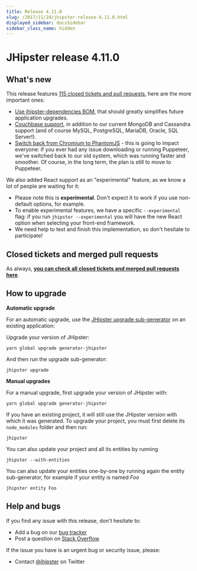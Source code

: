 ```yaml
---
title: Release 4.11.0
slug: /2017/11/24/jhipster-release-4.11.0.html
displayed_sidebar: docsSidebar
sidebar_class_name: hidden
---
```


JHipster release 4.11.0
==================

What's new
----------

This release features [115 closed tickets and pull requests](https://github.com/jhipster/generator-jhipster/issues?q=milestone%3A4.11.0+is%3Aclosed), here are the more important ones:

- [Use jhipster-dependencies BOM](https://github.com/jhipster/generator-jhipster/pull/6509), that should greatly simplifies future application upgrades.
- [Couchbase support](https://github.com/jhipster/generator-jhipster/issues/6086), in addition to our current MongoDB and Cassandra support (and of course MySQL, PostgreSQL, MariaDB, Oracle, SQL Server!).
- [Switch back from Chromium to PhantomJS](https://github.com/jhipster/generator-jhipster/issues/6567) - this is going to impact everyone: if you ever had any issue downloading or running Puppeteer, we've switched back to our old system, which was running faster and smoother. Of course, in the long term, the plan is still to move to Puppeteer.

We also added React support as an "experimental" feature, as we know a lot of people are waiting for it:

- Please note this is **experimental**. Don't expect it to work if you use non-default options, for example.
- To enable experimental features, we have a specific `--experimental` flag: if you run `jhipster --experimental` you will have the new React option when selecting your front-end framework.
- We need help to test and finish this implementation, so don't hesitate to participate!

Closed tickets and merged pull requests
------------
As always, __[you can check all closed tickets and merged pull requests here](https://github.com/jhipster/generator-jhipster/issues?q=milestone%3A4.11.0+is%3Aclosed)__.

How to upgrade
------------

**Automatic upgrade**

For an automatic upgrade, use the [JHipster upgrade sub-generator](/upgrading-an-application/) on an existing application:

Upgrade your version of JHipster:

```
yarn global upgrade generator-jhipster
```

And then run the upgrade sub-generator:

```
jhipster upgrade
```

**Manual upgrades**

For a manual upgrade, first upgrade your version of JHipster with:

```
yarn global upgrade generator-jhipster
```

If you have an existing project, it will still use the JHipster version with which it was generated.
To upgrade your project, you must first delete its `node_modules` folder and then run:

```
jhipster
```

You can also update your project and all its entities by running

```
jhipster --with-entities
```

You can also update your entities one-by-one by running again the entity sub-generator, for example if your entity is named _Foo_

```
jhipster entity Foo
```

Help and bugs
--------------

If you find any issue with this release, don't hesitate to:

- Add a bug on our [bug tracker](https://github.com/jhipster/generator-jhipster/issues?state=open)
- Post a question on [Stack Overflow](http://stackoverflow.com/tags/jhipster/info)

If the issue you have is an urgent bug or security issue, please:

- Contact [@jhipster](https://twitter.com/jhipster) on Twitter
